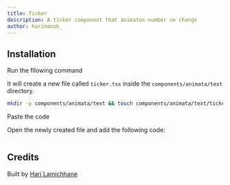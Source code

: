 ```yaml
---
title: Ticker
description: A ticker component that animates number on change
author: harimanok_
---
```


<ComponentPreview name="text-ticker--docs" />

## Installation

<Steps>
<Step>Run the fllowing command</Step>

It will create a new file called `ticker.tsx` inside the `components/animata/text` directory.

```bash
mkdir -p components/animata/text && touch components/animata/text/ticker.tsx
```

<Step>Paste the code</Step>

Open the newly created file and add the following code:

```jsx file=<rootDir>/animata/text/ticker.tsx

```

</Steps>

## Credits

Built by [Hari Lamichhane](https://github.com/hari)

